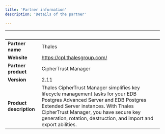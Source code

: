 ```yaml
---
title: 'Partner information'
description: 'Details of the partner'

---
```

| &nbsp;     | &nbsp; |
| ----------- | ----------- |
| **Partner name**      |    Thales    |
| **Website**      |   https://cpl.thalesgroup.com/   |
| **Partner product**   |   CipherTrust Manager     |
| **Version**   |   2.11    |
| **Product description**      |  Thales CipherTrust Manager simplifies key lifecycle management tasks for your EDB Postgres Advanced Server and EDB Postgres Extended Server instances. With Thales CipherTrust Manager, you have secure key generation, rotation, destruction, and import and export abilities.   |
